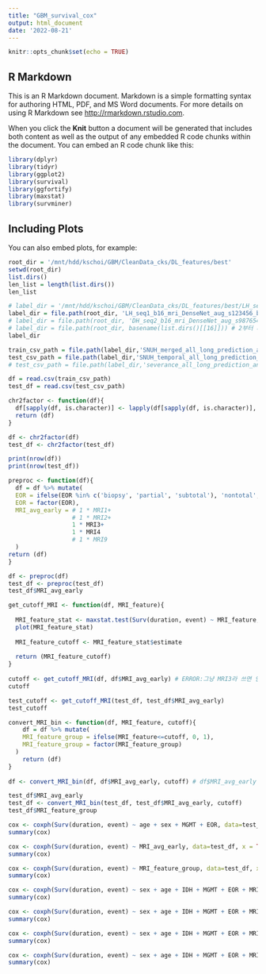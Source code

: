 ```yaml
---
title: "GBM_survival_cox"
output: html_document
date: '2022-08-21'
---
```


```r
knitr::opts_chunk$set(echo = TRUE)
```

## R Markdown

This is an R Markdown document. Markdown is a simple formatting syntax for authoring HTML, PDF, and MS Word documents. For more details on using R Markdown see <http://rmarkdown.rstudio.com>.

When you click the **Knit** button a document will be generated that includes both content as well as the output of any embedded R code chunks within the document. You can embed an R code chunk like this:

```r
library(dplyr)
library(tidyr)
library(ggplot2)
library(survival)
library(ggfortify)
library(maxstat)
library(survminer)
```

## Including Plots

You can also embed plots, for example:

```r
root_dir = '/mnt/hdd/kschoi/GBM/CleanData_cks/DL_features/best'
setwd(root_dir)
list.dirs()
len_list = length(list.dirs())
len_list

# label_dir = '/mnt/hdd/kschoi/GBM/CleanData_cks/DL_features/best/LH_seq1_b16_mri_DenseNet_aug_s9876543_b16_spl0.8_e25_all_long'
label_dir = file.path(root_dir, 'LH_seq1_b16_mri_DenseNet_aug_s123456_b16_spl0.8_e25_all_long')
# label_dir = file.path(root_dir, 'DH_seq2_b16_mri_DenseNet_aug_s9876543_b16_spl0.8_e50_all_long') # BEST
# label_dir = file.path(root_dir, basename(list.dirs()[[16]])) # 2부터 시작: 16 only working
label_dir
```

```r
train_csv_path = file.path(label_dir,'SNUH_merged_all_long_prediction_and_label_selected.csv')
test_csv_path = file.path(label_dir,'SNUH_temporal_all_long_prediction_and_label_selected.csv')
# test_csv_path = file.path(label_dir,'severance_all_long_prediction_and_label_selected.csv')

df = read.csv(train_csv_path)
test_df = read.csv(test_csv_path)

chr2factor <- function(df){
  df[sapply(df, is.character)] <- lapply(df[sapply(df, is.character)], as.factor)
  return (df)
}

df <- chr2factor(df)
test_df <- chr2factor(test_df)

print(nrow(df))
print(nrow(test_df))
```

``` r

preproc <- function(df){
  df = df %>% mutate(
  EOR = ifelse(EOR %in% c('biopsy', 'partial', 'subtotal'), 'nontotal', 'total'), # 
  EOR = factor(EOR),
  MRI_avg_early = # 1 * MRI1+
                  # 1 * MRI2+
                  1 * MRI3+
                  1 * MRI4
                  # 1 * MRI9
  )
return (df)
}

df <- preproc(df)
test_df <- preproc(test_df)
test_df$MRI_avg_early
```
```r

get_cutoff_MRI <- function(df, MRI_feature){
  
  MRI_feature_stat <- maxstat.test(Surv(duration, event) ~ MRI_feature, data=df,smethod='LogRank', pmethod='exactGauss', abseps=0.01)
  plot(MRI_feature_stat)
  
  MRI_feature_cutoff <- MRI_feature_stat$estimate
  
  return (MRI_feature_cutoff)
}
  
cutoff <- get_cutoff_MRI(df, df$MRI_avg_early) # ERROR:그냥 MRI3라 쓰면 안되고 df$MRI3로 해야 함
cutoff

test_cutoff <- get_cutoff_MRI(test_df, test_df$MRI_avg_early)
test_cutoff

convert_MRI_bin <- function(df, MRI_feature, cutoff){
    df = df %>% mutate(
    MRI_feature_group = ifelse(MRI_feature<=cutoff, 0, 1),
    MRI_feature_group = factor(MRI_feature_group)
  )
    return (df)
}
  
df <- convert_MRI_bin(df, df$MRI_avg_early, cutoff) # df$MRI_avg_early

```

```r
test_df$MRI_avg_early
test_df <- convert_MRI_bin(test_df, test_df$MRI_avg_early, cutoff)
test_df$MRI_feature_group
```


```r
cox <- coxph(Surv(duration, event) ~ age + sex + MGMT + EOR, data=test_df, x = TRUE)
summary(cox)
```
```r
cox <- coxph(Surv(duration, event) ~ MRI_avg_early, data=test_df, x = TRUE)
summary(cox)
```

```r
cox <- coxph(Surv(duration, event) ~ MRI_feature_group, data=test_df, x = TRUE)
summary(cox)
```
```r
cox <- coxph(Surv(duration, event) ~ sex + age + IDH + MGMT + EOR + MRI_avg_early, data=df, x = TRUE)
summary(cox)
```

```r
cox <- coxph(Surv(duration, event) ~ sex + age + IDH + MGMT + EOR + MRI_feature_group, data=df, x = TRUE)
summary(cox)
```

```r
cox <- coxph(Surv(duration, event) ~ sex + age + IDH + MGMT + EOR + MRI_avg_early, data=test_df, x = TRUE)
summary(cox)
```

```r
cox <- coxph(Surv(duration, event) ~ sex + age + IDH + MGMT + EOR + MRI_feature_group, data=test_df, x = TRUE)
summary(cox)
```
